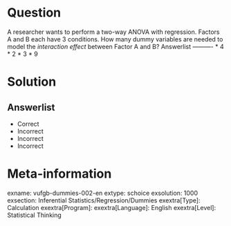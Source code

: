 Question
========

A researcher wants to perform a two-way ANOVA with regression. Factors A and B each have 3 conditions. How many dummy variables are needed to model the *interaction effect* between Factor A and B? 
Answerlist
----------
* 4
* 2
* 3
* 9

Solution
========

Answerlist
----------
* Correct
* Incorrect
* Incorrect
* Incorrect

Meta-information
================
exname: vufgb-dummies-002-en
extype: schoice
exsolution: 1000
exsection: Inferential Statistics/Regression/Dummies
exextra[Type]: Calculation
exextra[Program]: 
exextra[Language]: English
exextra[Level]: Statistical Thinking
